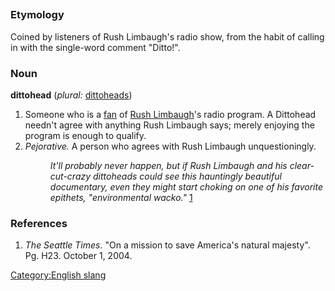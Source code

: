 =={{en}}==
[[Category:English slang]]
===Etymology===
Coined by listeners of Rush Limbaugh's radio show, from the habit of calling in with the single-word comment "Ditto!".

===Noun===
'''dittohead''' (''plural:'' [[dittoheads]])

#Someone who is a [[fan]] of [[w:Rush Limbaugh|Rush Limbaugh]]'s radio program. A Dittohead needn't agree with anything Rush Limbaugh says; merely enjoying the program is enough to qualify.
#''Pejorative.'' A person who agrees with Rush Limbaugh unquestioningly.
#: ''It'll probably never happen, but if Rush Limbaugh and his clear-cut-crazy dittoheads could see this hauntingly beautiful documentary, even they might start choking on one of his favorite epithets, "environmental wacko."'' [http://en.wiktionary.org/wiki/Dittohead#References]

===References===
#''The Seattle Times''. "On a mission to save America's natural majesty". Pg. H23. October 1, 2004.